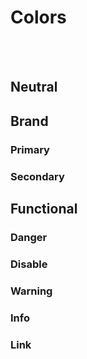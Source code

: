 
<Meta title="DOC/Colors" />

# Colors

<br />
<br />

## Neutral

<ColorPalette>
  <ColorItem
    title="B&W"
    subtitle="Neutral"
    colors={{
      neutral0: "var(--c-sui-studio-doc-neutral0)",
      neutral1: "var(--c-sui-studio-doc-neutral1)",
      neutral2: "var(--c-sui-studio-doc-neutral2)",
      neutral3: "var(--c-sui-studio-doc-neutral3)",
      neutral4: "var(--c-sui-studio-doc-neutral4)",
      neutral5: "var(--c-sui-studio-doc-neutral5)",
      neutral6: "var(--c-sui-studio-doc-neutral6)",
      neutral7: "var(--c-sui-studio-doc-neutral7)",
      neutral8: "var(--c-sui-studio-doc-neutral8)",
      neutral9: "var(--c-sui-studio-doc-neutral9)",
      neutral10: "var(--c-sui-studio-doc-neutral10)",
    }}
  />
  <ColorItem
    title="Neutral"
    subtitle=""
    colors={{
      Lightest: "var(--c-sui-studio-doc-neutral-lightest)",
      Light: "var(--c-sui-studio-doc-neutral-light)",
      Default: "var(--c-sui-studio-doc-neutral)",
      Dark: "var(--c-sui-studio-doc-neutral-dark)",
      Darkest: "var(--c-sui-studio-doc-neutral-darkest)",
    }}
  />
</ColorPalette>

## Brand

### Primary

<ColorPalette>
  <ColorItem
    title="primary"
    subtitle=""
    colors={{
      primary0: "var(--c-sui-studio-doc-primary0)",
      primary1: "var(--c-sui-studio-doc-primary1)",
      primary2: "var(--c-sui-studio-doc-primary2)",
      primary3: "var(--c-sui-studio-doc-primary3)",
      primary4: "var(--c-sui-studio-doc-primary4)",
      primary5: "var(--c-sui-studio-doc-primary5)",
      primary6: "var(--c-sui-studio-doc-primary6)",
      primary7: "var(--c-sui-studio-doc-primary7)",
      primary8: "var(--c-sui-studio-doc-primary8)",
      primary9: "var(--c-sui-studio-doc-primary9)",
      primary10: "var(--c-sui-studio-doc-primary10)",
    }}
  />
  <ColorItem
    title="Primary"
    subtitle=""
    colors={{
      Lightest: "var(--c-sui-studio-doc-primary-lightest)",
      Light: "var(--c-sui-studio-doc-primary-light)",
      Default: "var(--c-sui-studio-doc-primary)",
      Dark: "var(--c-sui-studio-doc-primary-dark)",
      Darkest: "var(--c-sui-studio-doc-primary-darkest)",
    }}
  />
</ColorPalette>

### Secondary

<ColorPalette>
  <ColorItem
    title="Secondary"
    subtitle=""
    colors={{
      secondary0: "var(--c-sui-studio-doc-secondary0)",
      secondary1: "var(--c-sui-studio-doc-secondary1)",
      secondary2: "var(--c-sui-studio-doc-secondary2)",
      secondary3: "var(--c-sui-studio-doc-secondary3)",
      secondary4: "var(--c-sui-studio-doc-secondary4)",
      secondary5: "var(--c-sui-studio-doc-secondary5)",
      secondary6: "var(--c-sui-studio-doc-secondary6)",
      secondary7: "var(--c-sui-studio-doc-secondary7)",
      secondary8: "var(--c-sui-studio-doc-secondary8)",
      secondary9: "var(--c-sui-studio-doc-secondary9)",
      secondary10: "var(--c-sui-studio-doc-secondary10)",
    }}
  />
  <ColorItem
    title="Secondary"
    subtitle=""
    colors={{
      Lightest: "var(--c-sui-studio-doc-secondary-lightest)",
      Light: "var(--c-sui-studio-doc-secondary-light)",
      Default: "var(--c-sui-studio-doc-secondary)",
      Dark: "var(--c-sui-studio-doc-secondary-dark)",
      Darkest: "var(--c-sui-studio-doc-secondary-darkest)",
    }}
  />
</ColorPalette>

## Functional

### Danger

<ColorPalette>
  <ColorItem
    title="Danger"
    subtitle=""
    colors={{
      danger0: "var(--c-sui-studio-doc-danger0)",
      danger1: "var(--c-sui-studio-doc-danger1)",
      danger2: "var(--c-sui-studio-doc-danger2)",
      danger3: "var(--c-sui-studio-doc-danger3)",
      danger4: "var(--c-sui-studio-doc-danger4)",
      danger5: "var(--c-sui-studio-doc-danger5)",
      danger6: "var(--c-sui-studio-doc-danger6)",
      danger7: "var(--c-sui-studio-doc-danger7)",
      danger8: "var(--c-sui-studio-doc-danger8)",
      danger9: "var(--c-sui-studio-doc-danger9)",
      danger10: "var(--c-sui-studio-doc-danger10)",
    }}
  />
  <ColorItem
    title="Danger"
    subtitle=""
    colors={{
      Lightest: "var(--c-sui-studio-doc-danger-lightest)",
      Light: "var(--c-sui-studio-doc-danger-light)",
      Default: "var(--c-sui-studio-doc-danger)",
      Dark: "var(--c-sui-studio-doc-danger-dark)",
      Darkest: "var(--c-sui-studio-doc-danger-darkest)",
    }}
  />
</ColorPalette>

### Disable

<ColorPalette>
  <ColorItem
    title="Disable"
    subtitle=""
    colors={{
      disable0: "var(--c-sui-studio-doc-disable0)",
      disable1: "var(--c-sui-studio-doc-disable1)",
      disable2: "var(--c-sui-studio-doc-disable2)",
      disable3: "var(--c-sui-studio-doc-disable3)",
      disable4: "var(--c-sui-studio-doc-disable4)",
      disable5: "var(--c-sui-studio-doc-disable5)",
      disable6: "var(--c-sui-studio-doc-disable6)",
      disable7: "var(--c-sui-studio-doc-disable7)",
      disable8: "var(--c-sui-studio-doc-disable8)",
      disable9: "var(--c-sui-studio-doc-disable9)",
      disable10: "var(--c-sui-studio-doc-disable10)",
    }}
  />
  <ColorItem
    title="Disable"
    subtitle=""
    colors={{
      Lightest: "var(--c-sui-studio-doc-disable-lightest)",
      Light: "var(--c-sui-studio-doc-disable-light)",
      Default: "var(--c-sui-studio-doc-disable)",
      Dark: "var(--c-sui-studio-doc-disable-dark)",
      Darkest: "var(--c-sui-studio-doc-disable-darkest)",
    }}
  />
</ColorPalette>

### Warning

<ColorPalette>
  <ColorItem
    title="Warning"
    subtitle=""
    colors={{
      warning0: "var(--c-sui-studio-doc-warning0)",
      warning1: "var(--c-sui-studio-doc-warning1)",
      warning2: "var(--c-sui-studio-doc-warning2)",
      warning3: "var(--c-sui-studio-doc-warning3)",
      warning4: "var(--c-sui-studio-doc-warning4)",
      warning5: "var(--c-sui-studio-doc-warning5)",
      warning6: "var(--c-sui-studio-doc-warning6)",
      warning7: "var(--c-sui-studio-doc-warning7)",
      warning8: "var(--c-sui-studio-doc-warning8)",
      warning9: "var(--c-sui-studio-doc-warning9)",
      warning10: "var(--c-sui-studio-doc-warning10)",
    }}
  />
  <ColorItem
    title="Warning"
    subtitle=""
    colors={{
      Lightest: "var(--c-sui-studio-doc-warning-lightest)",
      Light: "var(--c-sui-studio-doc-warning-light)",
      Default: "var(--c-sui-studio-doc-warning)",
      Dark: "var(--c-sui-studio-doc-warning-dark)",
      Darkest: "var(--c-sui-studio-doc-warning-darkest)",
    }}
  />
</ColorPalette>

### Info

<ColorPalette>
  <ColorItem
    title="Info"
    subtitle=""
    colors={{
      info0: "var(--c-sui-studio-doc-info0)",
      info1: "var(--c-sui-studio-doc-info1)",
      info2: "var(--c-sui-studio-doc-info2)",
      info3: "var(--c-sui-studio-doc-info3)",
      info4: "var(--c-sui-studio-doc-info4)",
      info5: "var(--c-sui-studio-doc-info5)",
      info6: "var(--c-sui-studio-doc-info6)",
      info7: "var(--c-sui-studio-doc-info7)",
      info8: "var(--c-sui-studio-doc-info8)",
      info9: "var(--c-sui-studio-doc-info9)",
      info10: "var(--c-sui-studio-doc-info10)",
    }}
  />
  <ColorItem
    title="Info"
    subtitle=""
    colors={{
      Lightest: "var(--c-sui-studio-doc-info-lightest)",
      Light: "var(--c-sui-studio-doc-info-light)",
      Default: "var(--c-sui-studio-doc-info)",
      Dark: "var(--c-sui-studio-doc-info-dark)",
      Darkest: "var(--c-sui-studio-doc-info-darkest)",
    }}
  />
</ColorPalette>

### Link

<ColorPalette>
  <ColorItem
    title="Link"
    subtitle=""
    colors={{
      link0: "var(--c-sui-studio-doc-link0)",
      link1: "var(--c-sui-studio-doc-link1)",
      link2: "var(--c-sui-studio-doc-link2)",
      link3: "var(--c-sui-studio-doc-link3)",
      link4: "var(--c-sui-studio-doc-link4)",
      link5: "var(--c-sui-studio-doc-link5)",
      link6: "var(--c-sui-studio-doc-link6)",
      link7: "var(--c-sui-studio-doc-link7)",
      link8: "var(--c-sui-studio-doc-link8)",
      link9: "var(--c-sui-studio-doc-link9)",
      link10: "var(--c-sui-studio-doc-link10)",
    }}
  />
  <ColorItem
    title="Link"
    subtitle=""
    colors={{
      Lightest: "var(--c-sui-studio-doc-link-lightest)",
      Light: "var(--c-sui-studio-doc-link-light)",
      Default: "var(--c-sui-studio-doc-link)",
      Dark: "var(--c-sui-studio-doc-link-dark)",
      Darkest: "var(--c-sui-studio-doc-link-darkest)",
    }}
  />
</ColorPalette>

